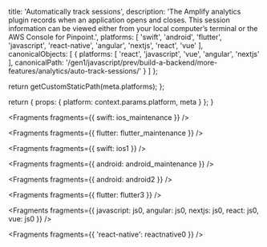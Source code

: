 
  title: 'Automatically track sessions',
  description: 'The Amplify analytics plugin records when an application opens and closes. This session information can be viewed either from your local computer’s terminal or the AWS Console for Pinpoint.',
  platforms: [
    'swift',
    'android',
    'flutter',
    'javascript',
    'react-native',
    'angular',
    'nextjs',
    'react',
    'vue'
  ],
  canonicalObjects: [
    {
      platforms: [
        'react',
        'javascript',
        'vue',
        'angular',
        'nextjs'
      ],
      canonicalPath: '/gen1/javascript/prev/build-a-backend/more-features/analytics/auto-track-sessions/'
    }
  ]
};

  return getCustomStaticPath(meta.platforms);
};

  return {
    props: {
      platform: context.params.platform,
      meta
    }
  };
}


<Fragments fragments={{ swift: ios_maintenance }} />


<Fragments fragments={{ flutter: flutter_maintenance }} />


<Fragments fragments={{ swift: ios1 }} />


<Fragments fragments={{ android: android_maintenance }} />


<Fragments fragments={{ android: android2 }} />


<Fragments fragments={{ flutter: flutter3 }} />


<Fragments
  fragments={{
    javascript: js0,
    angular: js0,
    nextjs: js0,
    react: js0,
    vue: js0
  }}
/>


<Fragments fragments={{ 'react-native': reactnative0 }} />
